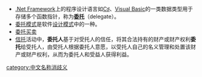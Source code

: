 {{disambig|}}

*[[.Net_Framework|.Net Framework]]上的程序设计语言如[[C♯|C♯]]、[[Visual_Basic|Visual Basic]]的一类数据类型用于存储多个函数指针，称为'''[[Delegate_(CLI)|委托]]'''（delegate）。
*[[委托模式|委托模式]]是软件[[设计模式|设计模式]]中的一种。
*[[委托买卖|委托买卖]]
*[[信托|信托]]活动中，'''委托人'''基于对受托人的信任，将其合法持有的财产或财产权利'''委托'''给受托人，由受托人根据委托人意愿，以受托人自己的名义管理和处置该财产或财产权利，从而为委托人和受益人获得利益。
[[category:中文名称消歧义|category:中文名称消歧义]]